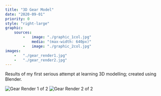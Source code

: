 ```yaml
---
title: "3D Gear Model"
date: "2020-09-01"
priority: 0
style: "right-large"
graphic:
    sources:
        -   image: "./graphic_1col.jpg"
            media: "(max-width: 640px)"
        -   image: "./graphic_2col.jpg"
images:
    -   "./gear_render1.jpg"
    -   "./gear_render2.jpg"
---
```




Results of my first serious attempt at learning 3D modelling; created using Blender.

<Gallery>
    <GalleryItem
        title   = "Gear Render 1 of 2"
        image   = { gear_render1_full }
        dzi     = "/dzi-data/gear_render1.dzi">
        <Img fluid={ props.images["gear_render1.jpg"] } alt="Gear Render 1 of 2" />
    </GalleryItem>
    <GalleryItem
        title   = "Gear Render 2 of 2"
        image   = { gear_render2_full }
        dzi     = "/dzi-data/gear_render2.dzi">
        <Img fluid={ props.images["gear_render2.jpg"] } alt="Gear Render 2 of 2" />
    </GalleryItem>
</Gallery>